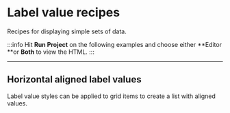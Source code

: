 # Label value recipes

Recipes for displaying simple sets of data.

:::info
Hit **Run Project** on the following examples and choose either **Editor **or **Both** to view the HTML.
:::

---

## Horizontal aligned label values

<RecipeDemo
  href="https://stackblitz.com/edit/forge-recipes-horizontal-label-values-aligned"
  componentList="card toolbar">

Label value styles can be applied to grid items to create a list with aligned values.

</RecipeDemo>
